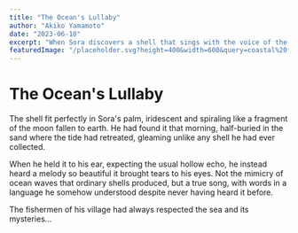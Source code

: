 ```yaml
---
title: "The Ocean's Lullaby"
author: "Akiko Yamamoto"
date: "2023-06-10"
excerpt: "When Sora discovers a shell that sings with the voice of the sea, his quiet fishing village is forever changed. Some treasures are meant to be returned to the depths from which they came."
featuredImage: "/placeholder.svg?height=400&width=600&query=coastal%20fishing%20village%20with%20magical%20shell%20ghibli%20style"
---
```


# The Ocean's Lullaby

The shell fit perfectly in Sora's palm, iridescent and spiraling like a fragment of the moon fallen to earth. He had found it that morning, half-buried in the sand where the tide had retreated, gleaming unlike any shell he had ever collected.

When he held it to his ear, expecting the usual hollow echo, he instead heard a melody so beautiful it brought tears to his eyes. Not the mimicry of ocean waves that ordinary shells produced, but a true song, with words in a language he somehow understood despite never having heard it before.

The fishermen of his village had always respected the sea and its mysteries...

